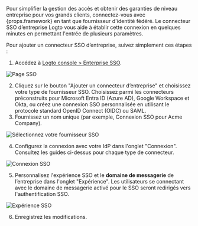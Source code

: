
Pour simplifier la gestion des accès et obtenir des garanties de niveau entreprise pour vos grands clients, connectez-vous avec {props.framework} en tant que fournisseur d'identité fédéré. Le connecteur SSO d’entreprise Logto vous aide à établir cette connexion en quelques minutes en permettant l'entrée de plusieurs paramètres.

Pour ajouter un connecteur SSO d’entreprise, suivez simplement ces étapes :

1. Accédez à [Logto console > Enterprise SSO](https://cloud.logto.io/to/enterprise-sso).

<img src={ssoPageImage} alt="Page SSO" />

2. Cliquez sur le bouton "Ajouter un connecteur d’entreprise" et choisissez votre type de fournisseur SSO. Choisissez parmi les connecteurs préconstruits pour Microsoft Entra ID (Azure AD), Google Workspace et Okta, ou créez une connexion SSO personnalisée en utilisant le protocole standard OpenID Connect (OIDC) ou SAML.
3. Fournissez un nom unique (par exemple, Connexion SSO pour Acme Company).

<img src={selectYourSsoProviderImage} alt="Sélectionnez votre fournisseur SSO" />

4. Configurez la connexion avec votre IdP dans l'onglet "Connexion". Consultez les guides ci-dessus pour chaque type de connecteur.

<img src={ssoConnectionImage} alt="Connexion SSO" />

5. Personnalisez l'expérience SSO et le **domaine de messagerie** de l’entreprise dans l'onglet "Expérience". Les utilisateurs se connectant avec le domaine de messagerie activé pour le SSO seront redirigés vers l'authentification SSO.

<img src={ssoExperienceImage} alt="Expérience SSO" />

6. Enregistrez les modifications.
